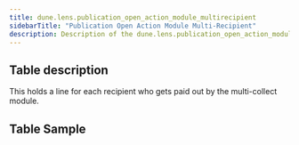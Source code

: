 ```yaml
---
title: dune.lens.publication_open_action_module_multirecipient
sidebarTitle: "Publication Open Action Module Multi-Recipient"
description: Description of the dune.lens.publication_open_action_module_multirecipient table on Dune
---
```


## Table description

This holds a line for each recipient who gets paid out by the multi-collect module.

## Table Sample


<TableSample tableSchema="dune.lens" tableName="publication_open_action_module_multirecipient" />
